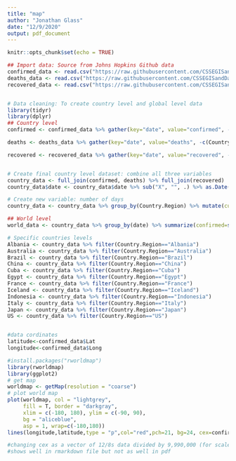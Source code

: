 ```yaml
---
title: "map"
author: "Jonathan Glass"
date: "12/9/2020"
output: pdf_document
---
```


```r
knitr::opts_chunk$set(echo = TRUE)
```




```r
## Import data: Source from Johns Hopkins Github data
confirmed_data <- read.csv("https://raw.githubusercontent.com/CSSEGISandData/COVID-19/master/csse_covid_19_data/csse_covid_19_time_series/time_series_covid19_confirmed_global.csv")
deaths_data <- read.csv("https://raw.githubusercontent.com/CSSEGISandData/COVID-19/master/csse_covid_19_data/csse_covid_19_time_series/time_series_covid19_deaths_global.csv")
recovered_data <- read.csv("https://raw.githubusercontent.com/CSSEGISandData/COVID-19/master/csse_covid_19_data/csse_covid_19_time_series/time_series_covid19_recovered_global.csv")


# Data cleaning: To create country level and global level data
library(tidyr)
library(dplyr)
## Country level
confirmed <- confirmed_data %>% gather(key="date", value="confirmed", -c(Country.Region, Province.State, Lat, Long)) %>% group_by(Country.Region, date) %>% summarize(confirmed=sum(confirmed))

deaths <- deaths_data %>% gather(key="date", value="deaths", -c(Country.Region, Province.State, Lat, Long)) %>% group_by(Country.Region, date) %>% summarize(deaths=sum(deaths))

recovered <- recovered_data %>% gather(key="date", value="recovered", -c(Country.Region, Province.State, Lat, Long)) %>% group_by(Country.Region, date) %>% summarize(recovered=sum(recovered))


# Create final country level dataset: combine all three variables
country_data <- full_join(confirmed, deaths) %>% full_join(recovered)
country_data$date <- country_data$date %>% sub("X", "", .) %>% as.Date("%m.%d.%y")

# Create new variable: number of days
country_data <- country_data %>% group_by(Country.Region) %>% mutate(cumconfirmed=cumsum(confirmed), days = date - first(date) + 1)

## World level
world_data <- country_data %>% group_by(date) %>% summarize(confirmed=sum(confirmed), cumconfirmed=sum(cumconfirmed), deaths=sum(deaths), recovered=sum(recovered)) %>% mutate(days = date - first(date) + 1)

# Specific countries levels
Albania <- country_data %>% filter(Country.Region=="Albania")
Australia <- country_data %>% filter(Country.Region=="Australia")
Brazil <- country_data %>% filter(Country.Region=="Brazil")
China <- country_data %>% filter(Country.Region=="China")
Cuba <- country_data %>% filter(Country.Region=="Cuba")
Egypt <- country_data %>% filter(Country.Region=="Egypt")
France <- country_data %>% filter(Country.Region=="France")
Iceland <- country_data %>% filter(Country.Region=="Iceland")
Indonesia <- country_data %>% filter(Country.Region=="Indonesia")
Italy <- country_data %>% filter(Country.Region=="Italy")
Japan <- country_data %>% filter(Country.Region=="Japan")
US <- country_data %>% filter(Country.Region=="US")



```
```r
#data cordinates
latitude<-confirmed_data$Lat
longitude<-confirmed_data$Long


```




```r
#install.packages("rworldmap")
library(rworldmap)
library(ggplot2)
# get map
worldmap <- getMap(resolution = "coarse")
# plot world map
plot(worldmap, col = "lightgrey", 
     fill = T, border = "darkgray",
     xlim = c(-180, 180), ylim = c(-90, 90),
     bg = "aliceblue",
     asp = 1, wrap=c(-180,180))
lines(longitude,latitude,type = "p",col="red",pch=21, bg=24, cex=confirmed_data$X12.8.20/9990000, lwd=.4,)

#changing cex as a vector of 12/8s data divided by 9,990,000 (for scale)
#shows well in rmarkdown file but not as well in pdf

```